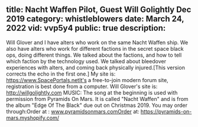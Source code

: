 title: Nacht Waffen Pilot, Guest Will Golightly Dec 2019
category: whistleblowers
date: March 24, 2022
vid: vvp5y4
public: true
description:
---
Will Glover and I have alters who work on the same Nacht Waffen ship. We also have alters who work for different factions in the secret space black ops, doing different things. We talked about the factions, and how to tell which faction by the technology used. We talked about bleedover experiences with alters, and coming back physically injured.[This version corrects the echo in the first one.]
My site is: https://www.SpacePortals.netIt's a free-to-join modern forum site, registration is best done from a computer.
Will Glover's site is: http://willgolightly.com
MUSIC:
The song at the beginning is used with permission from Pyramids On Mars.
It is called "Nacht Waffen" and is from the album "Edge Of The Black" due out on Christmas 2019.
You may order through:Order at : www.pyramidsonmars.comOrder at: https://pyramids-on-mars.myshopify.com/
